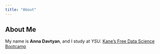 ```yaml
---
title: "About"
---
```


## About Me
My name is **Anna Davtyan**, and I study at *YSU*.
[Kane's Free Data Science Bootcamp](https://bootcamp.davidkane.info)
